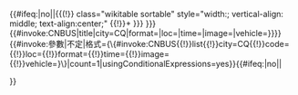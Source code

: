 <includeonly>{{#ifeq:{{{start}}}|no||{{(!}} class="wikitable sortable" style="width:{{{width|100%}}}; vertical-align: middle; text-align:center;"
{{!}}+{{{header|{{{station|{{{info|}}} }}} }}}
{{#invoke:CNBUS|title|city=CQ|format={{{format|}}}|loc={{{loc|重庆}}}|time={{{time|}}}|image={{{image|}}}|vehicle={{{vehicle|}}}}}}}{{#invoke:參數|不定|格式={\{#invoke:CNBUS{{!}}list{{!}}city=CQ{{!}}code={{参数|1}}{{!}}loc={{{loc|重庆}}}{{!}}format={{{format|}}}{{!}}time={{{time|}}}{{!}}image={{{image|}}}{{!}}vehicle={{{vehicle|}}}}\}|count=1|usingConditionalExpressions=yes}}{{#ifeq:{{{end}}}|no||</table>}}</includeonly><noinclude>{{Documentation}}</noinclude>